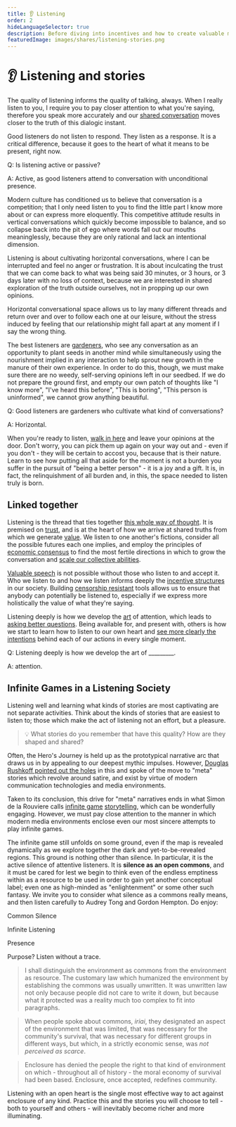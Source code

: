 ```yaml
---
title: 👂 Listening
order: 2
hideLanguageSelector: true
description: Before diving into incentives and how to create valuable mechanisms, let's take a moment to retrace some important personal concepts from earlier in the course.
featuredImage: images/shares/listening-stories.png
---
```


# 👂 Listening and stories

The quality of listening informs the quality of talking, always. When I really listen to you, I 
require you to pay closer attention to what you're saying, therefore you speak more accurately 
and our [shared conversation](/learn/module-0/conversation/) moves closer to the truth of this 
dialogic instant. 

Good listeners do not listen to respond. They listen as a response. It is a critical difference, 
because it goes to the heart of what it means to be present, right now. 

<Flash>

<Card>

Q: Is listening active or passive?

A: Active, as good listeners attend to conversation with unconditional presence.

</Card>

</Flash>

Modern culture has conditioned us to believe that conversation is a competition; that I only 
need listen to you to find the little part I know more about or can express more eloquently. 
This competitive attitude results in vertical conversations which quickly become impossible to 
balance, and so collapse back into the pit of ego where words fall out our mouths meaninglessly, 
because they are only rational and lack an intentional dimension.

Listening is about cultivating horizontal conversations, where I can be interrupted and feel no 
anger or frustration. It is about inculcating the trust that we can come back to what was being 
said 30 minutes, or 3 hours, or 3 days later with no loss of context, because we are interested 
in shared exploration of the truth outside ourselves, not in propping up our own opinions. 

Horizontal conversational space allows us to lay many different threads and return over and over 
to follow each one at our leisure, without the stress induced by feeling that our relationship 
might fall apart at any moment if I say the wrong thing.

The best listeners are [gardeners](/learn/module-4/the-garden/#growing-hope), who see any 
conversation as an opportunity to plant seeds in another mind while simultaneously using the 
nourishment implied in any interaction to help sprout new growth 
in <Link to="https://www.goodreads.com/book/show/1044900.Meditation_in_Action" >the manure of their own experience</Link>. 
In order to do this, though, we must make sure there are no weedy, self-serving opinions left in 
our seedbed. If we do not prepare the ground first, and empty our own patch of thoughts like 
"I know more", "I've heard this before", "This is boring", "This person is uninformed", we 
cannot grow anything beautiful.

<Flash>

<Card>

Q: Good listeners are gardeners who cultivate what kind of conversations?

A: Horizontal.

</Card>

</Flash>

When you're ready to listen, [walk in here](https://kortina.nyc/essays/old-castle-by-the-river-in-the-middle-of-a-forest/) and leave your opinions at the door. Don't worry, you can pick them up again on your way out and - even if you don't - they will be certain to accost you, because that is their nature. Learn to see how putting all that aside for the moment is not a burden you suffer in the pursuit of "being a better person" - it is a joy and a gift. It is, in fact, the relinquishment of all burden and, in this, the space needed to listen truly is born.

## Linked together

Listening is the thread that ties together [this whole way of thought](/learn/module-0/play-of-pattern/). It is premised on [trust](/learn/module-0/trust/), and is at the heart of how we arrive at shared truths from which we generate [value](/learn/module-1/value/). We listen to one another's fictions, consider all the possible futures each one implies, and employ the principles of [economic consensus](/learn/module-4/consensus/#funded-code-running-consensus) to find the most fertile directions in which to grow the conversation and [scale our collective abilities](/learn/module-7/scale-ability). 

[Valuable speech](/learn/module-2/money-speech/) is not possible without those who listen to and 
accept it. Who we listen to and how we listen informs deeply the [incentive structures](/learn/module-5/incentives) in our society. Building [censorship resistant](/learn/module-6/censorship-resistance) tools allows us to ensure that anybody can potentially be listened to, especially if we express more holistically the value of what they're saying. 

Listening deeply is how we develop the [art](/learn/module-4/art/) of attention, which leads 
to [asking better questions](/learn/module-2/better-questions/). Being available for, and 
present with, others is how we start to learn how to listen to our own heart and [see more clearly the intentions](/learn/module-3/intention/) behind each of our actions in every single moment.

<Flash>

<Card>

Q: Listening deeply is how we develop the art of \_\_\_\_\_\_\_\_\_.

A: attention.

</Card>

</Flash>

## Infinite Games in a Listening Society

Listening well and learning what kinds of stories are most captivating are not separate activities. Think about the kinds of stories that are easiest to listen to; those which make the act of listening not an effort, but a pleasure. 

> 💡 What stories do you remember that have this quality? How are they shaped and shared?

Often, the Hero's Journey is held up as the prototypical narrative arc that draws us in by appealing to our deepest mythic impulses. However, [Douglas Rushkoff pointed out the holes](/learn/module-3/time/#media-environments) in this and spoke of the move to "meta" stories which revolve around satire, and exist by virtue of modern communication technologies and media environments.

Taken to its conclusion, this drive for "meta" narratives ends in what Simon de la Rouviere calls [infinite game](https://blog.simondlr.com/posts/infinite-game-storytelling) [storytelling](https://blog.simondlr.com/posts/infinite-stories-in-blockchains), which can be wonderfully engaging. However, we must pay close attention to the manner in which modern media environments enclose even our most sincere attempts to play infinite games.

The infinite game still unfolds on some ground, even if the map is revealed dynamically as we explore together the dark and yet-to-be-revealed regions. This ground is nothing other than silence. In particular, it is the active silence of attentive listeners. It is **silence as an open commons**, and it must be cared for lest we begin to think even of the endless emptiness within as a resource to be used in order to gain yet another conceptual label; even one as high-minded as "enlightenment" or some other such fantasy. We invite you to consider what silence as a commons really means, and then listen carefully to Audrey Tong and Gordon Hempton. Do enjoy:

<List>

<Link to="https://dlc.dlib.indiana.edu/dlc/bitstream/handle/10535/5962/Silence%252520is%252520a%252520Commons.html?sequence=1&isAllowed=y">

Common Silence

</Link>

<Link to="https://www.humanetech.com/podcast/23-digital-democracy-is-within-reach">

Infinite Listening

</Link>

<Link to="https://www.youtube.com/watch?v=qUxMdYhipvQ">

Presence

</Link>

<Link to="https://www.stoepzen.co.za/talks/2016-freedom-day/Freedom-Day-2016-25-April.mp3">

Purpose? Listen without a trace.

</Link>

</List>

> I shall distinguish the environment as commons from the environment as resource. The customary law which humanized the environment by establishing the commons was usually unwritten. It was unwritten law not only because people did not care to write it down, but because what it protected was a reality much too complex to fit into paragraphs. 

> When people spoke about commons, _iriai_, they designated an aspect of the environment that was limited, that was necessary for the community's survival, that was necessary for different groups in different ways, but which, in a strictly economic sense, was _not perceived as scarce_.

> Enclosure has denied the people the right to that kind of environment on which - throughout all of history - the moral economy of survival had been based. Enclosure, once accepted, redefines community.

Listening with an open heart is the single most effective way to act against enclosure of any kind. Practice this and the stories you will choose to tell - both to yourself and others - will inevitably become richer and more illuminating.
